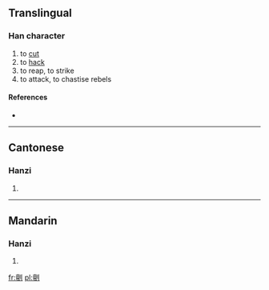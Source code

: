 ==Translingual==

===Han character===
{{Han char|rn=18|rad=刀|as=13|sn=15|four=|canj=卜一中弓 (YMLN)}}

# to [[cut]]
# to [[hack]]
# to reap, to strike
# to attack, to chastise rebels

====References====
* {{Han ref|kx=0144.360|hdz=10359.050|uh=350A|ud=13578}}

----

==Cantonese==

===Hanzi===
{{yue-hanzi|jyut=|y=tan2}}

# {{defn|Cantonese|sort=刀13}}

----

==Mandarin==

===Hanzi===
{{cmn-hanzi|pin=[[dǎn]] ([[dan3]])|wg=tan<sup>3</sup>}}

# {{defn|Mandarin|sort=刀13}}

[[fr:㔊]]
[[pl:㔊]]